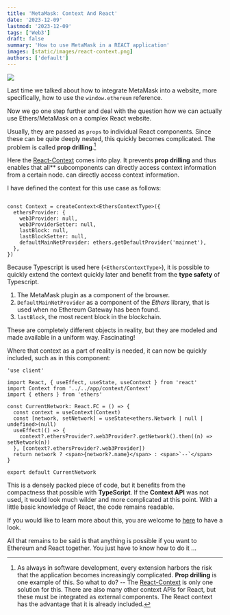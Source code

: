 ```yaml
---
title: 'MetaMask: Context And React'
date: '2023-12-09'
lastmod: '2023-12-09'
tags: ['Web3']
draft: false
summary: 'How to use MetaMask in a REACT application'
images: [static/images/react-context.png]
authors: ['default']
---
```


![](/static/images/react-context.png)

Last time we talked about how to integrate MetaMask into a website,
more specifically, how to use the `window.ethereum` reference.

Now we go one step further and deal with the question
how we can actually use Ethers/MetaMask on a complex React website.

Usually, they are passed as `props` to individual React components. Since these
can be quite deeply nested, this quickly becomes complicated. The problem is called
**prop drilling**.[^1]

Here the
[React-Context](https://react.dev/learn/passing-data-deeply-with-context)
comes into play. It prevents **prop drilling** and thus enables that
all** subcomponents can directly access context information from a certain node.
can directly access context information.

I have defined the context for this use case as follows:

```tsx

const Context = createContext<EthersContextType>({
  ethersProvider: {
    web3Provider: null,
    web3ProviderSetter: null,
    lastBlock: null,
    lastBlockSetter: null,
    defaultMainNetProvider: ethers.getDefaultProvider('mainnet'),
  },
})

```

Because Typescript is used here (`<EthersContextType>`), it is possible to quickly extend the context
quickly later and benefit from the **type safety** of Typescript.

1. The MetaMask plugin as a component of the browser.
2. `DefaultMainNetProvider` as a component of the *Ethers* library, that is used when no Ethereum Gateway
    has  been found.
3. `lastBlock`, the most recent block in the blockchain.

These are completely different objects in reality, but they are modeled and made available
in a uniform way. Fascinating!

Where that context as a part of reality is needed, it can now be quickly included, such as in this
component:

```tsx
'use client'

import React, { useEffect, useState, useContext } from 'react'
import Context from '../../app/context/Context'
import { ethers } from 'ethers'

const CurrentNetwork: React.FC = () => {
  const context = useContext(Context)
  const [network, setNetwork] = useState<ethers.Network | null | undefined>(null)
  useEffect(() => {
    context?.ethersProvider?.web3Provider?.getNetwork().then((n) => setNetwork(n))
  }, [context?.ethersProvider?.web3Provider])
  return network ? <span>{network?.name}</span> : <span>`--`</span>
}

export default CurrentNetwork
```

This is a densely packed piece of code, but it benefits from the compactness that
possible with **TypeScript**. If the **Context API** was not used,
it would look much wilder and more complicated at this point. With
a little basic knowledge of React, the code remains readable.

If you would like to learn more about this, you are welcome to
[here](https://github.com/lyrx/tailwind/blob/main/app/context/ContextProvider.tsx)
to have a look.

All that remains to be said is that anything is possible if you want to
Ethereum and React together. You just have to know how to do it ...

[^1]: As always in software development, every extension harbors the risk
that the application becomes increasingly complicated. **Prop drilling** is one
example of this.
So what to do? -- The
[React-Context](https://react.dev/learn/passing-data-deeply-with-context) is only
one solution for this. There are also many other context APIs for React,
but these must be integrated as external components. The React context
has the advantage that it is already included.

